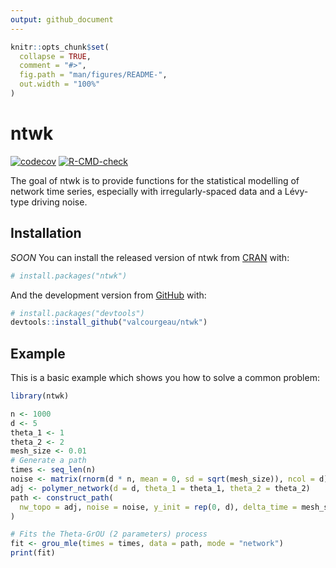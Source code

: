 ```yaml
---
output: github_document
---
```


<!-- README.md is generated from README.Rmd. Please edit that file -->

```r
knitr::opts_chunk$set(
  collapse = TRUE,
  comment = "#>",
  fig.path = "man/figures/README-",
  out.width = "100%"
)
```

# ntwk

<!-- badges: start -->
[![codecov](https://codecov.io/gh/valcourgeau/ntwk/branch/main/graph/badge.svg?token=4MEZZBRBML)](https://codecov.io/gh/valcourgeau/ntwk)
[![R-CMD-check](https://github.com/valcourgeau/ntwk/workflows/R-CMD-check/badge.svg)](https://github.com/valcourgeau/ntwk/actions)
<!-- badges: end -->

The goal of ntwk is to provide functions for the statistical modelling of network time series, especially with irregularly-spaced data and a Lévy-type driving noise.

## Installation

*SOON* You can install the released version of ntwk from [CRAN](https://CRAN.R-project.org) with:

``` r
# install.packages("ntwk")
```

And the development version from [GitHub](https://github.com/valcourgeau/ntwk) with:

``` r
# install.packages("devtools")
devtools::install_github("valcourgeau/ntwk")
```
## Example

This is a basic example which shows you how to solve a common problem:

```r
library(ntwk)

n <- 1000
d <- 5
theta_1 <- 1
theta_2 <- 2
mesh_size <- 0.01
# Generate a path
times <- seq_len(n)
noise <- matrix(rnorm(d * n, mean = 0, sd = sqrt(mesh_size)), ncol = d)
adj <- polymer_network(d = d, theta_1 = theta_1, theta_2 = theta_2)
path <- construct_path(
  nw_topo = adj, noise = noise, y_init = rep(0, d), delta_time = mesh_size
)

# Fits the Theta-GrOU (2 parameters) process
fit <- grou_mle(times = times, data = path, mode = "network")
print(fit)
```

